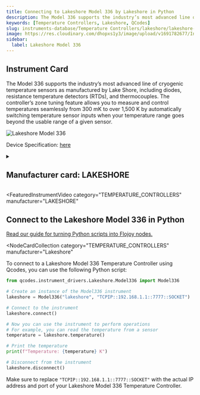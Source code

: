 ```yaml
---
title: Connecting to Lakeshore Model 336 by Lakeshore in Python
description: The Model 336 supports the industry’s most advanced line of cryogenic temperature sensors as manufactured by Lake Shore, including diodes, resistance temperature detectors (RTDs), and thermocouples. The controller’s zone tuning feature allows you to measure and control temperatures seamlessly from 300 mK to over 1,500 K by automatically switching temperature sensor inputs when your temperature range goes beyond the usable range of a given sensor.
keywords: [Temperature Controllers, Lakeshore, QCodes]
slug: instruments-database/Temperature Controllers/lakeshore/lakeshore-model-336
image: https://res.cloudinary.com/dhopxs1y3/image/upload/v1691782677/Instruments/Temperature%20Controllers/Lakeshore-Model-336/Lakeshore-Model-336.png
sidebar:
  label: Lakeshore Model 336
---
```



## Instrument Card

The Model 336 supports the industry’s most advanced line of cryogenic temperature sensors as manufactured by Lake Shore, including diodes, resistance temperature detectors (RTDs), and thermocouples. The controller’s zone tuning feature allows you to measure and control temperatures seamlessly from 300 mK to over 1,500 K by automatically switching temperature sensor inputs when your temperature range goes beyond the usable range of a given sensor.

![Lakeshore Model 336](https://res.cloudinary.com/dhopxs1y3/image/upload/v1691782677/Instruments/Temperature%20Controllers/Lakeshore-Model-336/Lakeshore-Model-336.png)

Device Specification: [here](https://www.lakeshore.com/docs/default-source/product-downloads/336_manual0ebc9b06cbbb456491c65cf1337983e4.pdf?sfvrsn=2e8633a3_1)

<details style={{ marginTop: "15px"}}>
<summary><h2 style={{display:'inline'}}>Manufacturer card: LAKESHORE</h2></summary>

![LAKESHORE](https://res.cloudinary.com/dhopxs1y3/image/upload/v1692813206/Instruments/Vendor%20Logos/Lakeshore_Cryotronics.png)

Supporting advanced scientific research, Lake Shore is a leading global innovator in measurement and control solutions.

- Headquarters: Westerville, Ohio, USA
- Yearly Revenue (millions, USD): 21.4
- Vendor Website: [here](https://www.lakeshore.com/home)

</details>


<FeaturedInstrumentVideo
  category="TEMPERATURE_CONTROLLERS"
  manufacturer="LAKESHORE"
></FeaturedInstrumentVideo>

## Connect to the Lakeshore Model 336 in Python

[Read our guide for turning Python scripts into Flojoy nodes.](https://docs.flojoy.ai/contribution/blocks/custom-flojoy-block/)


<Tabs>
<TabItem value="Flojoy" label="Flojoy" className="flojoy-instrument-tabs">

<NodeCardCollection
  category="TEMPERATURE_CONTROLLERS"
  manufacturer="Lakeshore"
></NodeCardCollection>

</TabItem>
<TabItem value="QCodes" label="QCodes">

To connect to a Lakeshore Model 336 Temperature Controller using Qcodes, you can use the following Python script:

```python
from qcodes.instrument_drivers.Lakeshore.Model336 import Model336

# Create an instance of the Model336 instrument
lakeshore = Model336("lakeshore", "TCPIP::192.168.1.1::7777::SOCKET")

# Connect to the instrument
lakeshore.connect()

# Now you can use the instrument to perform operations
# For example, you can read the temperature from a sensor
temperature = lakeshore.temperature()

# Print the temperature
print(f"Temperature: {temperature} K")

# Disconnect from the instrument
lakeshore.disconnect()
```

Make sure to replace `"TCPIP::192.168.1.1::7777::SOCKET"` with the actual IP address and port of your Lakeshore Model 336 Temperature Controller.

</TabItem>
</Tabs>
